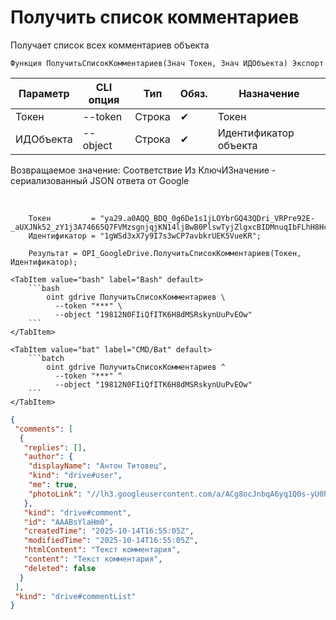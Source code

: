 ﻿---
sidebar_position: 3
description: Получить список комментариев и другие функции для работы с Google Drive в Открытом пакете интеграций - бесплатной open-source библиотеке интеграций для 1С:Предприятие 8, OneScript и CLI
keywords: [1C, 1С, 1С:Предприятие, 1С:Предприятие 8.3, API, Интеграция, Сервисы, Обмен, OneScript, CLI, Google Drive]
---


# Получить список комментариев
 Получает список всех комментариев объекта



`Функция ПолучитьСписокКомментариев(Знач Токен, Знач ИДОбъекта) Экспорт`

  | Параметр | CLI опция | Тип | Обяз. | Назначение |
  |-|-|-|-|-|
  | Токен | --token | Строка | &#x2714; | Токен |
  | ИДОбъекта | --object | Строка | &#x2714; | Идентификатор объекта |

  
  Возвращаемое значение:   Соответствие Из КлючИЗначение - сериализованный JSON ответа от Google

<br/>



```bsl title="Пример использования для 1С:Предприятие/OneScript"
    Токен         = "ya29.a0AQQ_BDQ_0g6De1s1jLOYbrGQ43QDri_VRPre92E-_aUXJNk52_zY1j3A74665Q7FVMzsgnjqjKN14ljBwB0PlswTyjZlgxcBIDMnuqIbFLhH8Hcxc5NfKIOpS...";
    Идентификатор = "1gWSd3xX7y9I7s3wCP7avbkrUEK5VueKR";

    Результат = OPI_GoogleDrive.ПолучитьСписокКомментариев(Токен, Идентификатор);
```
    

 <Tabs>
  
    <TabItem value="bash" label="Bash" default>
        ```bash
            oint gdrive ПолучитьСписокКомментариев \
              --token "***" \
              --object "19812N0FIiQfITK6H8dMSRskynUuPvEOw"
        ```
    </TabItem>
  
    <TabItem value="bat" label="CMD/Bat" default>
        ```batch
            oint gdrive ПолучитьСписокКомментариев ^
              --token "***" ^
              --object "19812N0FIiQfITK6H8dMSRskynUuPvEOw"
        ```
    </TabItem>
</Tabs>


```json title="Результат"
{
 "comments": [
  {
   "replies": [],
   "author": {
    "displayName": "Антон Титовец",
    "kind": "drive#user",
    "me": true,
    "photoLink": "//lh3.googleusercontent.com/a/ACg8ocJnbqA6yq1Q0s-yU0hen8H6NFa_chOdcC2wpT9q-BJj0q7MyPU=s50-c-k-no"
   },
   "kind": "drive#comment",
   "id": "AAABsYlaHm0",
   "createdTime": "2025-10-14T16:55:05Z",
   "modifiedTime": "2025-10-14T16:55:05Z",
   "htmlContent": "Текст комментария",
   "content": "Текст комментария",
   "deleted": false
  }
 ],
 "kind": "drive#commentList"
}
```
